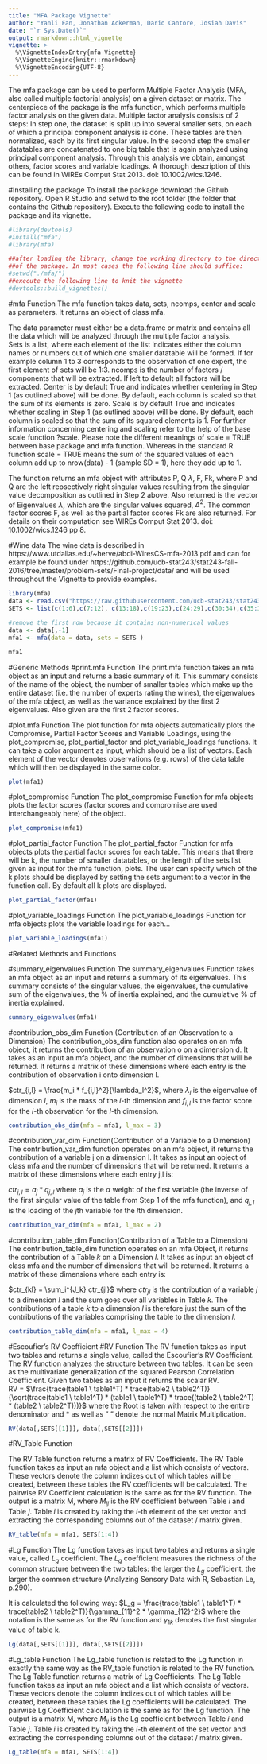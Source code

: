 ---
title: "MFA Package Vignette"
author: "Yanli Fan, Jonathan Ackerman, Dario Cantore, Josiah Davis"
date: "`r Sys.Date()`"
output: rmarkdown::html_vignette
vignette: >
  %\VignetteIndexEntry{mfa Vignette}
  %\VignetteEngine{knitr::rmarkdown}
  %\VignetteEncoding{UTF-8}
---
The mfa package can be used to perform Multiple Factor Analysis (MFA, also called multiple factorial analysis) on a given dataset or matrix. The centerpiece of the package is the mfa function, which performs multiple factor analysis on the given data. 
Multiple factor analysis consists of 2 steps: In step one, the dataset is split up into several smaller sets, on each of which a principal component analysis is done. These tables are then normalized, each by its first singular value. In the second step the smaller datatables are concatenated to one big table that is again analyzed using principal component analysis. Through this analysis we obtain, amongst others, factor scores and variable loadings. A thorough description of this can be found in WIREs Comput Stat 2013. doi: 10.1002/wics.1246.

#Installing the package
To install the package download the Github repository.
Open R Studio and setwd to the root folder (the folder that contains the Github repository). Execute the following code to install the package and its vignette.
```{r}
#library(devtools)
#install("mfa")
#library(mfa)

##after loading the library, change the working directory to the directory
##of the package. In most cases the following line should suffice:
#setwd("./mfa/")
##execute the following line to knit the vignette
#devtools::build_vignettes()

```


#mfa Function
The mfa function takes data, sets, ncomps, center and scale as parameters. It returns an object of class mfa.

The data parameter must either be a data.frame or matrix and contains all the data which will be analyzed through the multiple factor analysis.  
Sets is a list, where each element of the list indicates either the column names or numbers out of which one smaller datatable will be formed. If for example column 1 to 3 corresponds to the observation of one expert, the first element of sets will be 1:3. 
ncomps is the number of factors / components that will be extracted. If left to default all factors will be extracted.
Center is by default True and indicates whether centering in Step 1 (as outlined above) will be done. By default, each column is scaled so that the sum of its elements is zero.
Scale is by default True and indicates whether scaling in Step 1 (as outlined above) will  be done. By default, each column is scaled so that the sum of its squared elements is 1.
For further information concerning centering and scaling refer to the help of the base scale function ?scale. Please note the different meanings of scale = TRUE between base package and mfa function. Whereas in the standard R function scale = TRUE means the sum of the squared values of each column add up to nrow(data) - 1 (sample SD = 1), here they add up to 1.

The function returns an mfa object with attributes P, Q $\lambda$, F, Fk, where P and Q are the left repsectively right singular values resulting from the singular value decomposition as outlined in Step 2 above. Also returned is the vector of Eigenvalues $\lambda$, which are the singular values squared, $\Delta^2$. The common factor scores F, as well as the partial factor scores Fk are also returned. For details on their computation see WIREs Comput Stat 2013. doi: 10.1002/wics.1246 pp 8.

#Wine data
The wine data is described in https://www.utdallas.edu/~herve/abdi-WiresCS-mfa-2013.pdf and can for example be found under https://github.com/ucb-stat243/stat243-fall-2016/tree/master/problem-sets/Final-project/data/ and will be used throughout the Vignette to provide examples.



```{r}
library(mfa)
data <- read.csv("https://raw.githubusercontent.com/ucb-stat243/stat243-fall-2016/master/problem-sets/final-project/data/wines.csv")
SETS <- list(c(1:6),c(7:12), c(13:18),c(19:23),c(24:29),c(30:34),c(35:38),c(39:44),c(45:49),c(50:53))

#remove the first row because it contains non-numerical values
data <- data[,-1]
mfa1 <- mfa(data = data, sets = SETS )

mfa1

```




#Generic Methods
#print.mfa Function
The print.mfa function takes an mfa object as an input and returns a basic summary of it. This summary consists of the name of the object, the number of smaller tables which make up the entire dataset (i.e. the number of experts rating the wines), the eigenvalues of the mfa object, as well as the variance explained by the first 2 eigenvalues. Also given are the first 2 factor scores.


#plot.mfa Function
The plot function for mfa objects automatically plots the Compromise, Partial Factor Scores and Variable Loadings, using the plot_compromise, plot_partial_factor and plot_variable_loadings functions. It can take a color argument as input, which should be a list of vectors. Each element of the vector denotes observations (e.g. rows) of the data table which will then be displayed in the same color.

```{r}
plot(mfa1)
```


#plot_compromise Function
The plot_compromise Function for mfa objects plots the factor scores (factor scores and compromise are used interchangeably here) of the object.

```{r}
plot_compromise(mfa1)

```

#plot_partial_factor Function
The plot_partial_factor Function for mfa objects plots the partial factor scores for each table. This means that there will be k, the number of smaller datatables, or the length of the sets list given as input for the mfa function, plots. The user can specify which of the k plots should be displayed by setting the sets argument to a vector in the function call. By default all k plots are displayed.

```{r}
plot_partial_factor(mfa1)
```
#plot_variable_loadings Function
The plot_variable_loadings Function for mfa objects plots the variable loadings for each...
```{r}
plot_variable_loadings(mfa1)
```




#Related Methods and Functions

#summary_eigenvalues Function
The summary_eigenvalues Function takes an mfa object as an input and returns a summary of its eigenvalues. This summary consists of the singular values, the eigenvalues, the cumulative sum of the eigenvalues, the % of inertia explained, and the cumulative % of inertia explained. 
```{r}
summary_eigenvalues(mfa1)
```


#contribution_obs_dim Function (Contribution of an Observation to a Dimension)
The contribution_obs_dim function also operates on an mfa object, it returns the contribution of an observation o on a dimension d. It takes as an input an mfa object, and the number of dimensions that will be returned. It returns a matrix of these dimensions where each entry is the contribution of observation i onto dimension l.

$ctr_{i,l} = \frac{m_i * f_{i,l}^2}{\lambda_l^2}$, where $\lambda_l$ is the eigenvalue of dimension $l$, $m_i$ is the mass of the $i$-th dimension and $f_{i,l}$ is the factor score for the $i$-th observation for the $l$-th dimension.


```{r}
contribution_obs_dim(mfa = mfa1, l_max = 3)

```


#contribution_var_dim Function(Contribution of a Variable to a Dimension)
The contribution_var_dim function operates on an mfa object, it returns the contribution of a variable j on a dimension l.  It takes as input an object of class mfa and the number of dimensions that will be returned. It returns a matrix of these dimensions where each entry j,l is:

$ctr_{j,l} = a_j * q_{j,l}$ where $a_j$ is the $\alpha$ weight of the first variable (the inverse of the first singular value of the table from Step 1 of the mfa function), and $q_{j,l}$ is the loading of the $j$th variable for the $l$th dimension.

```{r}
contribution_var_dim(mfa = mfa1, l_max = 2)
```


#contribution_table_dim Function(Contribution of a Table to a Dimension)
The contribution_table_dim function operates on an mfa Object, it returns the contribution of a Table $k$ on a Dimension $l$. It takes as input an object of class mfa and the number of dimensions that will be returned. It returns a matrix of these dimensions where each entry is: 
 
$ctr_{kl} = \sum_i^{J_k} ctr_{jl}$ where $ctr_{jl}$ is the contribution of a variable $j$ to a dimension $l$ and the sum goes over all variables in Table $k$. The contributions of a table $k$ to a dimension $l$ is therefore just the sum of the contributions of the variables comprising the table to the dimension $l$.

```{r}
contribution_table_dim(mfa = mfa1, l_max = 4)
```


#Escoufier's RV Coefficient
#RV Function
The RV function takes as input two tables and returns a single value, called the Escoufier's RV Coefficient.
The RV function analyzes the structure between two tables. It can be seen as the multivariate generalization of the squared Pearson Correlation Coefficient.
Given two tables as an input it returns the scalar RV.    
RV = $\frac{trace(table1 \ table1^T) * trace(table2 \ table2^T)}{\sqrt(trace(table1 \ table1^T) * (table1 \ table1^T) * trace((table2 \ table2^T) * (table2 \ table2^T)))}$ where the Root is taken with respect to the entire denominator and $*$ as well as " " denote the normal Matrix Multiplication.

```{r}
RV(data[,SETS[[1]]], data[,SETS[[2]]])
```


#RV_Table Function

The RV Table function returns a matrix of RV Coefficients. 
The RV Table function takes as input an mfa object and a list which consists of vectors. These vectors denote the column indizes out of which tables will be created, between these tables the RV coefficients will be calculated. The pairwise RV Coefficient calculation is the same as for the RV function. The output is a matrix M, where $M_{ij}$ is the RV coefficient between Table $i$ and Table $j$. Table $i$ is created by taking the $i$-th element of the set vector and extracting the corresponding columns out of the dataset / matrix given.

```{r}
RV_table(mfa = mfa1, SETS[1:4])
```

#Lg Function
The Lg function takes as input two tables and returns a single value, called $L_g$ coefficient. The $L_g$ coefficient measures the richness of the common structure between the two tables: the larger the $L_g$ coefficient, the larger the common structure (Analyzing Sensory Data with R, Sebastian Le, p.290).

It is calculated the following way:
$L_g = \frac{trace(table1 \ table1^T) * trace(table2 \ table2^T)}{\gamma_{11}^2 * \gamma_{12}^2}$ 
where the notation is the same as for the RV function and $\gamma_{1k}$ denotes the first singular value of table k. 

```{r}
Lg(data[,SETS[[1]]], data[,SETS[[2]]])
```

#Lg_table Function
The Lg_table function is related to the Lg function in exactly the same way as the RV_table function is related to the RV function.  
The Lg Table function returns a matrix of Lg Coefficients. 
The Lg Table function takes as input an mfa object and a list which consists of vectors. These vectors denote the column indizes out of which tables will be created, between these tables the Lg coefficients will be calculated. The pairwise Lg Coefficient calculation is the same as for the Lg function. The output is a matrix M, where $M_{ij}$ is the Lg coefficient between Table $i$ and Table $j$. Table $i$ is created by taking the $i$-th element of the set vector and extracting the corresponding columns out of the dataset / matrix given.

```{r}
Lg_table(mfa = mfa1, SETS[1:4])

```




